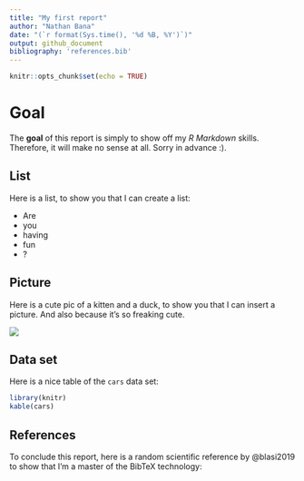 ```yaml
---
title: "My first report"
author: "Nathan Bana"
date: "(`r format(Sys.time(), '%d %B, %Y')`)"
output: github_document
bibliography: 'references.bib'
---
```


```r
knitr::opts_chunk$set(echo = TRUE)
```

# Goal
The **goal** of this report is simply to show off my *R Markdown* skills. Therefore, it will make no sense at all. Sorry in advance :).

## List
Here is a list, to show you that I can create a list:

* Are
* you
* having
* fun
* ?

## Picture
Here is a cute pic of a kitten and a duck, to show you that I can insert a picture. And also because it's so freaking cute.

![](https://assets.rbl.ms/4160036/980x.jpg)

## Data set
Here is a nice table of the `cars` data set:

```r
library(knitr)
kable(cars)
```
## References
To conclude this report, here is a random scientific reference by @blasi2019 to show that I'm a master of the BibTeX technology:
